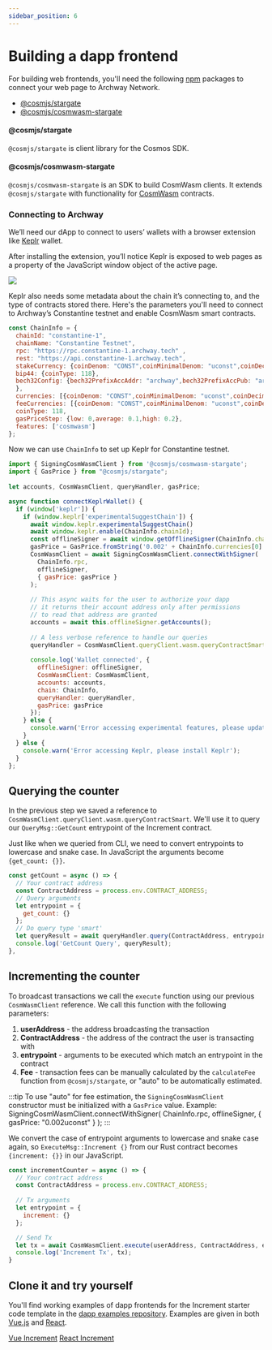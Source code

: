 ```yaml
---
sidebar_position: 6
---
```


# Building a dapp frontend

For building web frontends, you'll need the following [npm](https://www.npmjs.com/) packages to connect your web page to Archway Network.

- [@cosmjs/stargate](https://www.npmjs.com/package/@cosmjs/stargate)
- [@cosmjs/cosmwasm-stargate](https://www.npmjs.com/package/@cosmjs/cosmwasm-stargate)

#### @cosmjs/stargate
`@cosmjs/stargate` is client library for the Cosmos SDK.

#### @cosmjs/cosmwasm-stargate
`@cosmjs/cosmwasm-stargate` is an SDK to build CosmWasm clients. It extends `@cosmjs/stargate` with functionality for [CosmWasm](https://cosmwasm.com/) contracts.


### Connecting to Archway

We’ll need our dApp to connect to users’ wallets with a browser extension like [Keplr](https://chrome.google.com/webstore/detail/keplr/dmkamcknogkgcdfhhbddcghachkejeap) wallet.

After installing the extension, you’ll notice Keplr is exposed to web pages as a property of the JavaScript window object of the active page.

![](../../../assets/keplr11.png)

Keplr also needs some metadata about the chain it’s connecting to, and the type of contracts stored there.
Here's the parameters you'll need to connect to Archway’s Constantine testnet and enable CosmWasm smart contracts.

```js
const ChainInfo = {
  chainId: "constantine-1",
  chainName: "Constantine Testnet",
  rpc: "https://rpc.constantine-1.archway.tech" ,
  rest: "https://api.constantine-1.archway.tech",
  stakeCurrency: {coinDenom: "CONST",coinMinimalDenom: "uconst",coinDecimals: 6},
  bip44: {coinType: 118},
  bech32Config: {bech32PrefixAccAddr: "archway",bech32PrefixAccPub: "archwaypub",bech32PrefixValAddr: "archwayvaloper",bech32PrefixValPub: "archwayvaloperpub",bech32PrefixConsAddr: "archwayvalcons",bech32PrefixConsPub: "archwayvalconspub"
  },
  currencies: [{coinDenom: "CONST",coinMinimalDenom: "uconst",coinDecimals: 6}],
  feeCurrencies: [{coinDenom: "CONST",coinMinimalDenom: "uconst",coinDecimals: 6}],
  coinType: 118,
  gasPriceStep: {low: 0,average: 0.1,high: 0.2},
  features: ['cosmwasm']
};
```

Now we can use `ChainInfo` to set up Keplr for Constantine testnet.

```js
import { SigningCosmWasmClient } from '@cosmjs/cosmwasm-stargate';
import { GasPrice } from "@cosmjs/stargate";
 
let accounts, CosmWasmClient, queryHandler, gasPrice;

async function connectKeplrWallet() {
  if (window['keplr']) {
    if (window.keplr['experimentalSuggestChain']) {
      await window.keplr.experimentalSuggestChain()
      await window.keplr.enable(ChainInfo.chainId);
      const offlineSigner = await window.getOfflineSigner(ChainInfo.chainId);
      gasPrice = GasPrice.fromString('0.002' + ChainInfo.currencies[0].coinMinimalDenom);
      CosmWasmClient = await SigningCosmWasmClient.connectWithSigner(
        ChainInfo.rpc, 
        offlineSigner, 
        { gasPrice: gasPrice }
      );
     
      // This async waits for the user to authorize your dapp
      // it returns their account address only after permissions
      // to read that address are granted
      accounts = await this.offlineSigner.getAccounts();
 
      // A less verbose reference to handle our queries
      queryHandler = CosmWasmClient.queryClient.wasm.queryContractSmart;
 
      console.log('Wallet connected', {
        offlineSigner: offlineSigner,
        CosmWasmClient: CosmWasmClient,
        accounts: accounts,
        chain: ChainInfo,
        queryHandler: queryHandler,
        gasPrice: gasPrice
      });
    } else {
      console.warn('Error accessing experimental features, please update Keplr');
    }
  } else {
    console.warn('Error accessing Keplr, please install Keplr');
  }
};
```

## Querying the counter

In the previous step we saved a reference to `CosmWasmClient.queryClient.wasm.queryContractSmart`. We'll use it to query our `QueryMsg::GetCount` entrypoint of the Increment contract. 

Just like when we queried from CLI, we need to convert entrypoints to lowercase and snake case. In JavaScript the arguments become `{get_count: {}}`.

```js
const getCount = async () => {
  // Your contract address
  const ContractAddress = process.env.CONTRACT_ADDRESS;
  // Query arguments
  let entrypoint = {
    get_count: {}
  };
  // Do query type 'smart'
  let queryResult = await queryHandler.query(ContractAddress, entrypoint);
  console.log('GetCount Query', queryResult);
},
```

## Incrementing the counter
To broadcast transactions we call the `execute` function using our previous `CosmWasmClient` reference. We call this function with the following parameters:

1. **userAddress** - the address broadcasting the transaction
2. **ContractAddress** - the address of the contract the user is transacting with
3. **entrypoint** - arguments to be executed which match an entrypoint in the contract
4. **Fee** - transaction fees can be manually calculated by the `calculateFee` function from `@cosmjs/stargate`, or "auto" to be automatically estimated.

:::tip
To use "auto" for fee estimation, the `SigningCosmWasmClient` constructor must be initialized with a `GasPrice` value. 
Example:
SigningCosmWasmClient.connectWithSigner(
  ChainInfo.rpc, 
  offlineSigner, 
  { gasPrice: "0.002uconst" }
);
:::

We convert the case of entrypoint arguments to lowercase and snake case again, so `ExecuteMsg::Increment {}` from our Rust contract becomes `{increment: {}}` in our JavaScript.

```js
const incrementCounter = async () => {
  // Your contract address
  const ContractAddress = process.env.CONTRACT_ADDRESS;
  
  // Tx arguments
  let entrypoint = {
    increment: {}
  };

  // Send Tx
  let tx = await CosmWasmClient.execute(userAddress, ContractAddress, entrypoint, "auto");
  console.log('Increment Tx', tx);
}
```

## Clone it and try yourself

You'll find working examples of dapp frontends for the Increment starter code template in the [dapp examples repository](https://github.com/archway-network/dApp-examples). Examples are given in both [Vue.js](https://vuejs.org/) and [React](https://reactjs.org/).


<Tabs>
  <TabItem value="vue" label="Vue.js" default>
    <a href="https://github.com/archway-network/dApp-examples/tree/main/vuejs/increment" target="_blank">Vue Increment</a>
  </TabItem>
  <TabItem value="react" label="React">
    <a href="https://github.com/archway-network/dApp-examples/tree/main/react/increment" target="_blank">React Increment</a>
  </TabItem>
</Tabs>